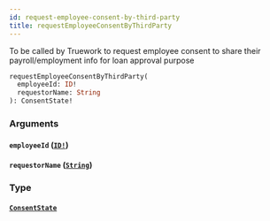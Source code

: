 ```yaml
---
id: request-employee-consent-by-third-party
title: requestEmployeeConsentByThirdParty
---
```


To be called by Truework to request employee consent to share their payroll/employment info for loan approval purpose

```graphql
requestEmployeeConsentByThirdParty(
  employeeId: ID!
  requestorName: String
): ConsentState!

```

### Arguments

#### `employeeId` ([`ID!`](/docs/partners/truework/scalars/id))

#### `requestorName` ([`String`](/docs/partners/truework/scalars/string))

### Type

#### [`ConsentState`](/docs/partners/truework/enums/consent-state)
